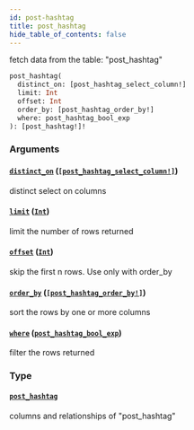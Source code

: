 ```yaml
---
id: post-hashtag
title: post_hashtag
hide_table_of_contents: false
---
```


fetch data from the table: "post_hashtag"

```graphql
post_hashtag(
  distinct_on: [post_hashtag_select_column!]
  limit: Int
  offset: Int
  order_by: [post_hashtag_order_by!]
  where: post_hashtag_bool_exp
): [post_hashtag!]!
```

### Arguments

#### [`distinct_on`](#) ([`[post_hashtag_select_column!]`](/07-graphql/enums/post-hashtag-select-column))

distinct select on columns

#### [`limit`](#) ([`Int`](/07-graphql/scalars/int))

limit the number of rows returned

#### [`offset`](#) ([`Int`](/07-graphql/scalars/int))

skip the first n rows. Use only with order_by

#### [`order_by`](#) ([`[post_hashtag_order_by!]`](/07-graphql/inputs/post-hashtag-order-by))

sort the rows by one or more columns

#### [`where`](#) ([`post_hashtag_bool_exp`](/07-graphql/inputs/post-hashtag-bool-exp))

filter the rows returned

### Type

#### [`post_hashtag`](/07-graphql/objects/post-hashtag)

columns and relationships of "post_hashtag"
